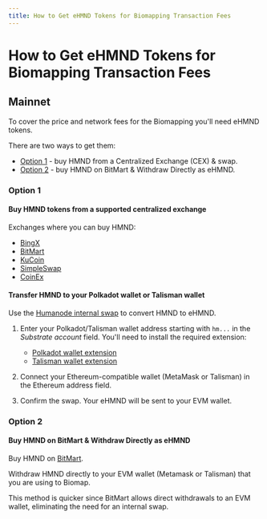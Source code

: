 ```yaml
---
title: How to Get eHMND Tokens for Biomapping Transaction Fees
---
```



# How to Get eHMND Tokens for Biomapping Transaction Fees

## Mainnet

To cover the price and network fees for the Biomapping you'll need eHMND tokens.

There are two ways to get them:

- [Option 1](#option-1) - buy HMND from a Centralized Exchange (CEX) & swap.
- [Option 2](#option-2) - buy HMND on BitMart & Withdraw Directly as eHMND.

### Option 1

#### Buy HMND tokens from a supported centralized exchange

Exchanges where you can buy HMND:

- <A href={tradeLinks.bingx}>BingX</A>
- <A href={tradeLinks.bingx}>BitMart</A>
- <A href={tradeLinks.bingx}>KuCoin</A>
- <A href={tradeLinks.bingx}>SimpleSwap</A>
- <A href={tradeLinks.bingx}>CoinEx</A>

#### Transfer HMND to your Polkadot wallet or Talisman wallet

Use the <A href={links.humanodeSwap}>Humanode internal swap</A>
to convert HMND to eHMND.

1. Enter your Polkadot/Talisman wallet address starting with `hm...` in
   the _Substrate account_ field.
   You'll need to install the required extension:

   - <A href={links.polkadotExt}>Polkadot wallet extension</A>
   - <A href={links.talismanWallet}>Talisman wallet extension</A>

2. Connect your Ethereum-compatible wallet (MetaMask or Talisman) in
   the Ethereum address field.

3. Confirm the swap.
   Your eHMND will be sent to your EVM wallet.

### Option 2

#### Buy HMND on BitMart & Withdraw Directly as eHMND

Buy HMND on <A href={tradeLinks.bingx}>BitMart</A>.

Withdraw HMND directly to your EVM wallet (Metamask or Talisman) that you
are using to Biomap.

This method is quicker since BitMart allows direct withdrawals to an EVM wallet,
eliminating the need for an internal swap.
